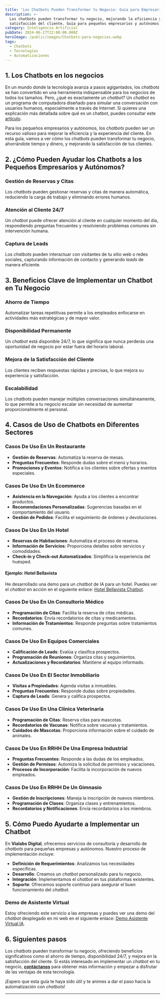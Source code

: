 ```yaml
---
title: 'Los Chatbots Pueden Transformar tu Negocio: Guía para Empresarios y Autónomos'
description: >-
  Los chatbots pueden transformar tu negocio, mejorando la eficiencia y la
  satisfacción del cliente. Guía para pequeños empresarios y autónomos.
category: Inteligencia Artificial
pubDate: 2024-06-27T22:00:00.000Z
heroImage: /public/images/Chatbots-para-negocios.webp
tags:
  - Chatbots
  - Tecnologías
  - Automatizaciones
---
```


## 1. Los Chatbots en los negocios

En un mundo donde la tecnología avanza a pasos agigantados, los *chatbots* se han convertido en una herramienta indispensable para los negocios de todos los tamaños. Pero, ¿qué es exactamente un *chatbot*? Un *chatbot* es un programa de computadora diseñado para simular una conversación con usuarios humanos, especialmente a través de Internet. Si quieres una explicación más detallada sobre qué es un chatbot, puedes consultar este [artículo](https://mindfulml.vialabsdigital.com/post/chatbot-vs-asistente_virtual).

Para los pequeños empresarios y autónomos, los *chatbots* pueden ser un recurso valioso para mejorar la eficiencia y la experiencia del cliente. En esta guía, vamos a ver cómo los *chatbots* pueden transformar tu negocio, ahorrándote tiempo y dinero, y mejorando la satisfacción de tus clientes.

## 2. ¿Cómo Pueden Ayudar los Chatbots a los Pequeños Empresarios y Autónomos?

### Gestión de Reservas y Citas

Los *chatbots* pueden gestionar reservas y citas de manera automática, reduciendo la carga de trabajo y eliminando errores humanos.

### Atención al Cliente 24/7

Un *chatbot* puede ofrecer atención al cliente en cualquier momento del día, respondiendo preguntas frecuentes y resolviendo problemas comunes sin intervención humana.

### Captura de Leads

Los *chatbots* pueden interactuar con visitantes de tu sitio web o redes sociales, capturando información de contacto y generando *leads* de manera eficiente.

## 3. Beneficios Clave de Implementar un Chatbot en Tu Negocio

### Ahorro de Tiempo

Automatizar tareas repetitivas permite a los empleados enfocarse en actividades más estratégicas y de mayor valor.

### Disponibilidad Permanente

Un *chatbot* está disponible 24/7, lo que significa que nunca perderás una oportunidad de negocio por estar fuera del horario laboral.

### Mejora de la Satisfacción del Cliente

Los clientes reciben respuestas rápidas y precisas, lo que mejora su experiencia y satisfacción.

### Escalabilidad

Los *chatbots* pueden manejar múltiples conversaciones simultáneamente, lo que permite a tu negocio escalar sin necesidad de aumentar proporcionalmente el personal.

## 4. Casos de Uso de Chatbots en Diferentes Sectores

### Casos De Uso En Un Restaurante

* **Gestión de Reservas**: Automatiza la reserva de mesas.
* **Preguntas Frecuentes**: Responde dudas sobre el menú y horarios.
* **Promociones y Eventos**: Notifica a los clientes sobre ofertas y eventos especiales.

### Casos De Uso En Un Ecommerce

* **Asistencia en la Navegación**: Ayuda a los clientes a encontrar productos.
* **Recomendaciones Personalizadas**: Sugerencias basadas en el comportamiento del usuario.
* **Gestión de Pedidos**: Facilita el seguimiento de órdenes y devoluciones.

### Casos De Uso En Un Hotel

* **Reservas de Habitaciones**: Automatiza el proceso de reserva.
* **Información de Servicios**: Proporciona detalles sobre servicios y comodidades.
* **Check-in y Check-out Automatizados**: Simplifica la experiencia del huésped.

#### Ejemplo: Hotel Bellavista

He desarrollado una demo para un *chatbot* de IA para un hotel. Puedes ver el *chatbot* en acción en el siguiente enlace: [Hotel Bellavista Chatbot](https://mediafiles.botpress.cloud/1648cd3d-bf1e-4fd6-9755-35b830f7e5ba/webchat/bot.html).

### Casos De Uso En Un Consultorio Médico

* **Programación de Citas**: Facilita la reserva de citas médicas.
* **Recordatorios**: Envía recordatorios de citas y medicamentos.
* **Información de Tratamientos**: Responde preguntas sobre tratamientos comunes.

### Casos De Uso En Equipos Comerciales

* **Calificación de Leads**: Evalúa y clasifica prospectos.
* **Programación de Reuniones**: Organiza citas y seguimientos.
* **Actualizaciones y Recordatorios**: Mantiene al equipo informado.

### Casos De Uso En El Sector Inmobiliario

* **Visitas a Propiedades**: Agenda visitas a inmuebles.
* **Preguntas Frecuentes**: Responde dudas sobre propiedades.
* **Captura de Leads**: Genera y califica prospectos.

### Casos De Uso En Una Clínica Veterinaria

* **Programación de Citas**: Reserva citas para mascotas.
* **Recordatorios de Vacunas**: Notifica sobre vacunas y tratamientos.
* **Cuidados de Mascotas**: Proporciona información sobre el cuidado de animales.

### Casos De Uso En RRHH De Una Empresa Industrial

* **Preguntas Frecuentes**: Responde a las dudas de los empleados.
* **Gestión de Permisos**: Automiza la solicitud de permisos y vacaciones.
* **Procesos de Incorporación**: Facilita la incorporación de nuevos empleados.

### Casos De Uso En RRHH De Un Gimnasio

* **Gestión de Inscripciones**: Maneja la inscripción de nuevos miembros.
* **Programación de Clases**: Organiza clases y entrenamientos.
* **Recordatorios y Notificaciones**: Envía recordatorios a los miembros.

## 5. Cómo Puedo Ayudarte a Implementar un Chatbot

En **Vialabs Digital**, ofrecemos servicios de consultoría y desarrollo de *chatbots* para pequeñas empresas y autónomos. Nuestro proceso de implementación incluye:

* **Definición de Requerimientos**: Analizamos tus necesidades específicas.
* **Desarrollo**: Creamos un *chatbot* personalizado para tu negocio.
* **Integración**: Implementamos el *chatbot* en tus plataformas existentes.
* **Soporte**: Ofrecemos soporte continuo para asegurar el buen funcionamiento del *chatbot*.

### Demo de Asistente Virtual

Estoy ofreciendo este servicio a las empresas y puedes ver una demo del *chatbot* desplegado en mi web en el siguiente enlace: [Demo Asistente Virtual IA](https://vialabsdigital.com/demo-asistente-virtual-ia-para-empresas/).

## 6. Siguientes pasos

Los *chatbots* pueden transformar tu negocio, ofreciendo beneficios significativos como el ahorro de tiempo, disponibilidad 24/7, y mejora en la satisfacción del cliente. Si estás interesado en implementar un *chatbot* en tu negocio, **[contáctanos](https://vialabsdigital.com/contacto/ "Desarrollo de Chatbots y Agentes IA para empresas")** para obtener más información y empezar a disfrutar de las ventajas de esta tecnología.

¡Espero que esta guía te haya sido útil y te animes a dar el paso hacia la automatización con *chatbots*!

***
